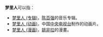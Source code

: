 '''梦里人'''可以指：
*[[梦里人_(专辑)|梦里人 (专辑)]]，[[陈百强|陈百强]]的音乐专辑。
*[[梦里人_(动画)|梦里人 (动画)]]，中国[[中国中央电视台|中央电视台]]制作的动画片。
*[[梦里人_(漫画)|梦里人 (漫画)]]，[[姚非拉|姚非拉]]的漫畫。

{{disambig|梦|cat=三字作品消歧义}}